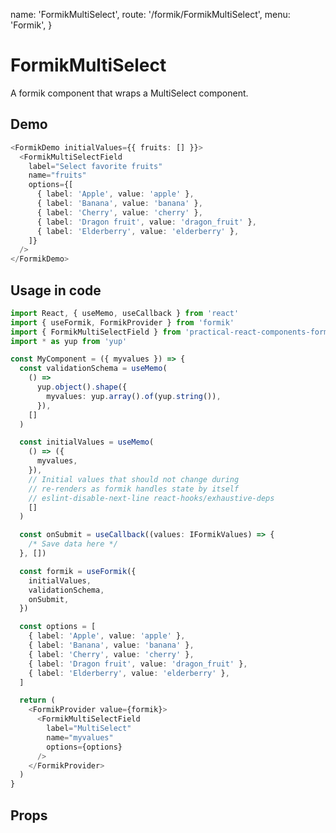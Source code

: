   name: 'FormikMultiSelect',
  route: '/formik/FormikMultiSelect',
  menu: 'Formik',
}

# FormikMultiSelect

A formik component that wraps a MultiSelect component.

## Demo

```typescript type=demo
<FormikDemo initialValues={{ fruits: [] }}>
  <FormikMultiSelectField
    label="Select favorite fruits"
    name="fruits"
    options={[
      { label: 'Apple', value: 'apple' },
      { label: 'Banana', value: 'banana' },
      { label: 'Cherry', value: 'cherry' },
      { label: 'Dragon fruit', value: 'dragon_fruit' },
      { label: 'Elderberry', value: 'elderberry' },
    ]}
  />
</FormikDemo>
```

## Usage in code

```typescript
import React, { useMemo, useCallback } from 'react'
import { useFormik, FormikProvider } from 'formik'
import { FormikMultiSelectField } from 'practical-react-components-formik'
import * as yup from 'yup'

const MyComponent = ({ myvalues }) => {
  const validationSchema = useMemo(
    () =>
      yup.object().shape({
        myvalues: yup.array().of(yup.string()),
      }),
    []
  )

  const initialValues = useMemo(
    () => ({
      myvalues,
    }),
    // Initial values that should not change during
    // re-renders as formik handles state by itself
    // eslint-disable-next-line react-hooks/exhaustive-deps
    []
  )

  const onSubmit = useCallback((values: IFormikValues) => {
    /* Save data here */
  }, [])

  const formik = useFormik({
    initialValues,
    validationSchema,
    onSubmit,
  })

  const options = [
    { label: 'Apple', value: 'apple' },
    { label: 'Banana', value: 'banana' },
    { label: 'Cherry', value: 'cherry' },
    { label: 'Dragon fruit', value: 'dragon_fruit' },
    { label: 'Elderberry', value: 'elderberry' },
  ]

  return (
    <FormikProvider value={formik}>
      <FormikMultiSelectField
        label="MultiSelect"
        name="myvalues"
        options={options}
      />
    </FormikProvider>
  )
}
```

## Props

<Props of="FormikMultiSelect" />
